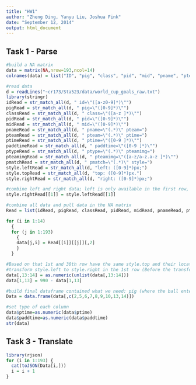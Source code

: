 ```yaml
---
title: "HW1"
author: "Zheng Ding, Yanyu Liu, Joshua Fink"
date: "September 12, 2014"
output: html_document
---
```

## Task 1 - Parse
```r
#build a NA matrix
data = matrix(NA,nrow=193,ncol=14)
colnames(data) = list("ID", "pig", "class", "pid", "mid", "pname", "pteam", "ptime", "paddtime", "ptype", "pteamimg", "pmatch", "style.right", "style.top")

#read data
d = readLines("~cr173/Sta523/data/world_cup_goals_raw.txt")
library(stringr)
idRead = str_match_all(d, " id=\"([a-z0-9]*)\"")
pigRead = str_match_all(d, " pig=\"([0-9]*)\"")
classRead = str_match_all(d, " class=\"([a-z ]*)\"")
pidRead = str_match_all(d, " pid=\"([0-9]*)\"")
midRead = str_match_all(d, " mid=\"([0-9]*)\"")
pnameRead = str_match_all(d, " pname=\"(.*)\" pteam=")
pteamRead = str_match_all(d, " pteam=\"(.*)\" ptime=")
ptimeRead = str_match_all(d, " ptime=\"([0-9 ]*)\"")
paddtimeRead = str_match_all(d, " paddtime=\"([0-9 ]*)\"")
ptypeRead = str_match_all(d, " ptype=\"(.*)\" pteamimg=")
pteamimgRead = str_match_all(d, " pteamimg=\"([a-z/a-z.a-z ]*)\"")
pmatchRead = str_match_all(d, " pmatch=\"(.*)\" style=")
style.leftRead = str_match_all(d, "left: ([0-9]*)px;")
style.topRead = str_match_all(d, "top: ([0-9]*)px.")
style.rightRead = str_match_all(d, "right: ([0-9]*)px;")

#combine left and right data; left is only available in the first row, so in the intergrated column, only 1st row records left data, and we will transform it to right later 
style.rightRead[[1]] = style.leftRead[[1]]

#combine all data and pull data in the NA matrix
Read = list(idRead, pigRead, classRead, pidRead, midRead, pnameRead, pteamRead, ptimeRead, paddtimeRead, ptypeRead, pteamimgRead, pmatchRead, style.rightRead, style.topRead)

for (i in 1:14)
  {
  for (j in 1:193)
    {
    data[j,i] = Read[[i]][[j]][,2]
    }
  }

#Based on that 1st and 30th row have the same style.top and their location in the visualization website (http://ejoh.se/worldcup2014/goals/), we think style.top measures the distance between shot location and top goal line. Similarly, style.right and style.left measure the distance between shot location and right or left touch line respectively. Besides, the 1st row (player name: Joel Matipand) and 84th row (player name: Mathieu Valbuena) should have the same style.right, based on the location of visualization website. So the whole length of goal line should be 1st style.left + 84th style.right = 990.
#transform style.left to style.right in the 1st row (Before the transformation, style.right[1] in fact means style.left[1]) 
data[,13:14] = as.numeric(unlist(data[,13:14]))
data[1,13] = 990 - data[1,13]

#build final dataframe contained what we need: pig (where the ball entered the goal), mid (match number), pname (player), pteam (team), ptime (time), paddtime (time if goal in extra time), ptype (goal or penalty), style.right and style.left (shot location)
Data = data.frame(data[,c(2,5,6,7,8,9,10,13,14)])

#set type of each column
data$ptime=as.numeric(data$ptime)
data$paddtime=as.numeric(data$paddtime)
str(data)
```


## Task 3 - Translate
```r
library(rjson)
for (i in 1:193) {
  cat(toJSON(Data[i,]))
  i = i + 1
}
```